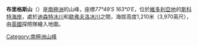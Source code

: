 {{Coord|77|49|S|163|0|E|source:GNIS|display=title}}

'''布里格斯山'''（{{lang-en|'''Briggs Hill'''}}）是[[南極洲|南極洲]]的山峰，座標''77°49′S 163°0′E''，位於[[維多利亞地|維多利亞地]]的[[斯科特海岸|斯科特海岸]]，處於[[迪森特冰川|迪森特冰川]]和[[歐弗夫洛冰川|歐弗夫洛冰川]]之間，海拔高度1,210米（3,970英尺），由[[英國|英國]]探險隊繪入地圖。

{{DEFAULTSORT:Briggs Hill}}
[[Category:南極洲山峰|Category:南極洲山峰]]


{{ScottCoast-geo-stub}}